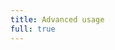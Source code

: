 ```yaml
---
title: Advanced usage
full: true
---
```



<CodeSandbox
  title="Advanced usage"
  src="https://codesandbox.io/s/github/amannn/next-intl/tree/main/examples/example-advanced?file=/src/pages/index.tsx"
/>
